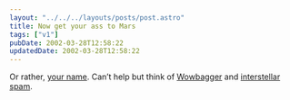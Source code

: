 ```yaml
---
layout: "../../../layouts/posts/post.astro"
title: Now get your ass to Mars
tags: ["v1"]
pubDate: 2002-03-28T12:58:22
updatedDate: 2002-03-28T12:58:22
---
```


Or rather, [your name][1]. Can&#8217;t help but think of [Wowbagger][2] and [interstellar spam][3].

[1]: http://spacekids.hq.nasa.gov/2003/nameform.cfm "Send your name to Mars as part of the Mars Exploration Rover-2003 Mission Name Disk"
[2]: http://cronos.tec-9.com/wow/about.htm "handy start to list?"
[3]: http://www.newscientist.com/hottopics/astrobiology/etmail.jsp "beamed directly into your cortex"
